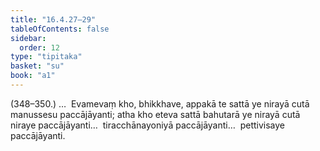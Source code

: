```yaml
---
title: "16.4.27–29"
tableOfContents: false
sidebar:
  order: 12
type: "tipitaka"
basket: "su"
book: "a1"
---
```



<DynamicBreadcrumb />

<Paragraph type="center" book="a1">
(348–350.)
</Paragraph>

<Paragraph number="431" book="a1">
…  Evamevaṃ kho, bhikkhave, appakā te sattā ye nirayā cutā manussesu paccājāyanti; atha kho eteva sattā bahutarā ye nirayā cutā niraye paccājāyanti…  tiracchānayoniyā paccājāyanti…  pettivisaye paccājāyanti.
</Paragraph>
